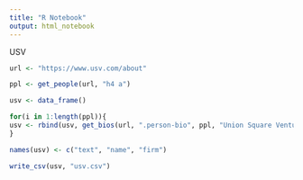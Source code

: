 ```yaml
---
title: "R Notebook"
output: html_notebook
---
```

USV

```r
url <- "https://www.usv.com/about"

ppl <- get_people(url, "h4 a")

usv <- data_frame()

for(i in 1:length(ppl)){
usv <- rbind(usv, get_bios(url, ".person-bio", ppl, "Union Square Ventures"))
}

names(usv) <- c("text", "name", "firm")

write_csv(usv, "usv.csv")
```

